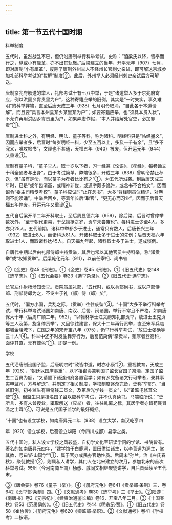 ```yaml
---
---
---
```

title: 第一节五代十国时期
---



科举制度

五代时，虽然战乱不已，但仍沿唐制举行科举考试，史称：“洎梁氏以降，皆奉而行之，纵或小有厘革，亦不出其轨辙。”后梁建立的当年，开平元年（907）七月，即对唐制“小有厘革”，废除了唐制外州举人不经州长官刺史亲试，即可解送京城参加礼部科举考试的“拔解”制度②。此后，外州举人必须经州刺史亲试后方可解送。

唐制京兆府解送的举人，礼部考试十有七八中举，于是“诸道举人多于京兆府寄应，例以洪固乡胄贵里为户”，这种寄籍应举的旧例，其实是“一时失实，事久难明”的科举弊端，直至后唐天成三年（928）七月明令取消，“自此各于本道请解”，而且要“具言本州县某乡某里某为户”；如要寄籍应举，也“须具本贯入状”，不允许再用洪固乡胄贵里为户，如果弄虚作假，“本人并给解处官吏，必加罪责”①。

唐制进士科之外，有明经、明法、童子等科，称为诸科。明经科只是“帖经墨义”，因而应举者多，后晋时“每岁明经一科，少至五百以上，多及一千有余”，且“多不究义，唯攻帖书”，文理也不甚通，天福五年（940）被废，但开运元年（944）又重设①。

唐制有童子科，“童子举人，取十岁以下者，习一经兼《论语》、《孝经》，每卷诵文十科全通者与出身”。由于考试简单，弊端很多，开成三年（838）曾明令禁止荐送，但“虽有是命，而以童子为荐者比比有之”①，为五代所沿袭。到后唐天成三年时，已是“或年齿渐高，或精神非俊，或道字颇多讹舛，或念书不合格文”，因而诏令“委主司精专考校”。童子科应试时“止在念书”，大多“背经则虽似精详，对卷则不能读诵”，中举后回乡，等着年长后“取官”，“更无心而习业”，因而于后晋天福五年停废，开运元年又重设②。

五代自后梁开平二年开科取士，至后周显德六年（959），除后梁、后晋时曾停举数次外，“至于朝代更易，干戈攘抢之岁，贡举未尝废也”。每科进士少至4人，多亦只25人。五代前期，诸科中举都少于进士，通常只有数人，后唐长兴三年（932）取进士8人，而诸科达81人，开诸科取士多于进士的先例；后晋天福六年取进士1人，而取诸科达45人。自天福九年起，诸科取士多于进士，遂成惯例。

自唐代中期以后由礼部侍郎主持贡举，其后也常以其他官员主持科举，称“知贡举”或“权知贡举”。后梁乾化元年（911），以前任宰相、尚书省

②《金史》卷45《刑志》。①《金史》卷45《刑志》。①《旧五代史》卷148《选举志》。①《五代会要》卷23《选举杂录》。②《旧五代史·选举志》。

长官左仆射杨涉知贡举。贡院虽属礼部，“五代时，或以兵部尚书，或以户部侍郎、刑部侍郎为之，不专主于礼（部）侍（郎）矣”。

五代时，“偏方小国，兵乱之际，（贡举）往往废坠”③。“十国”大多不举行科举考试，举行科举考试诸国如南唐、南汉、后蜀、闽诸国，举行不常且不严格。如南唐保大十年（后周广顺二年，952），“以翰林学士江文蔚知礼部贡举，放进士王克贞等三人及第，旋复停贡举”。又因徐铉建言，保大十二年再行贡举，直至宋军兵临都城金陵城下，亡国之年的宋开宝八年（975），仍举行科举考试，“放进士张确等三十人”④。科举中还不时发生舞弊行为，后蜀范禹偁“掌贡举，贿厚者登高科，面评其直，无有愧色”①，即是一例。

学校

五代沿唐制设国子监，后唐明宗时“政皆中道，时亦小康”②，重视教育，天成三年（928），“朝廷以国庠事重”，以宰相崔协兼判国子监长官国子祭酒，定国子监生二百员为额，“又请颁下诸道州府各置官学；如有乡党备诸文行可举者，录其事实申监司，方与解送”，并制定了相关制度，学校制度逐渐完备，史称“举职”。“当监旧例，初补监生有束脩钱二贯文，及第后光学钱一贯文”，以“备监屯修葺公使”③。但监生只是挂名国子监以应科举考试，并不认真读书。马端临所说：“史所言，多有未曾授业，辄取解送（应举）者，往往乱离之标，其居学者亦皆苟贱冒滥之士耳”④，可说是五代国子监学的最好概括。

“十国”也有设立学校，如南唐昇元二年（938）设立太学，南汉乾亨四

年（920）设立学校，后蜀设立华阳（今四川成都）县学之类。

五代十国时，私人设立学校之风较盛，自初学文化至研读学问的学馆、书院皆有。著名的如南唐昇元四年，“建学馆于白鹿洞，置田供给诸生，以李善道为洞主，掌其教，号曰‘庐山国学’”①，属于官办或民办官助性质。后周末“孙兰，治《左氏春秋》，聚徒教授”②，则属私人讲学，其门人在北宋建立的次月，参加北宋的首次科举考试。宋州（今河南商丘南）杨悫、戚同文相继聚徒讲学，自后晋延续至五代末。

③《唐会要》卷76《童子（举）》。④《册府元龟》卷641《贡举部·条制》三，卷642《贡举部·条制》四。①《文献通考》卷30《选举考》三《举士》。②陆游：《南唐书》卷2《元宗纪》；《续资治通鉴长编》卷16，开宝八年二月。③《十国春秋》卷53《范禹偁传》。④《旧五代史》卷44《明宗纪·赞》。①《旧五代史》卷58《崔协传》；《册府元龟》卷620《卿监部·举职》。②《文献通考》卷41《学校考》二按语。
